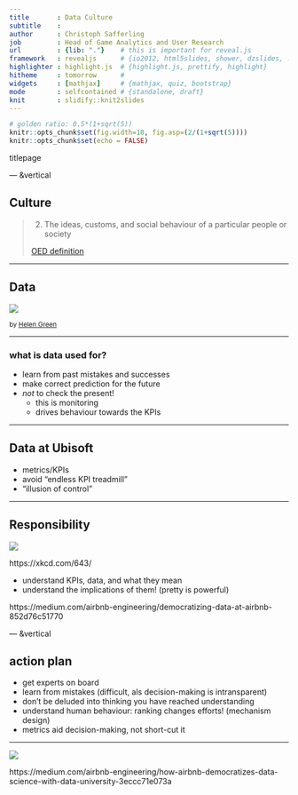```yaml
---
title       : Data Culture
subtitle    : 
author      : Christoph Safferling
job         : Head of Game Analytics and User Research
url         : {lib: "."}    # this is important for reveal.js
framework   : revealjs      # {io2012, html5slides, shower, dzslides, ...}
highlighter : highlight.js  # {highlight.js, prettify, highlight}
hitheme     : tomorrow      # 
widgets     : [mathjax]     # {mathjax, quiz, bootstrap}
mode        : selfcontained # {standalone, draft}
knit        : slidify::knit2slides
---
```


```r
# golden ratio: 0.5*(1+sqrt(5))
knitr::opts_chunk$set(fig.width=10, fig.asp=(2/(1+sqrt(5))))
knitr::opts_chunk$set(echo = FALSE)
```

titlepage

--- &vertical

## Culture

> (2) The ideas, customs, and social behaviour of a particular people or society  
>   
> [OED definition](https://en.oxforddictionaries.com/definition/culture)

***

## Data

![](./assets/img/different-faces-of-david-bowie.gif)

<small>by [Helen Green](http://dollychops.tumblr.com/image/107517113745)</small>

***

### what is data used for?

- learn from past mistakes and successes
- make correct prediction for the future
- *not* to check the present!
    - this is monitoring
    - drives behaviour towards the KPIs


---

## Data at Ubisoft

- metrics/KPIs 
- avoid "endless KPI treadmill"
- "illusion of control"


---

## Responsibility

![](./assets/img/ohm.png)

https://xkcd.com/643/

- understand KPIs, data, and what they mean
- understand the implications of them! 
    (pretty is powerful)

https://medium.com/airbnb-engineering/democratizing-data-at-airbnb-852d76c51770


--- &vertical

## action plan 

- get experts on board
- learn from mistakes (difficult, als decision-making is intransparent)
- don't be deluded into thinking you have reached understanding
- understand human behaviour: ranking changes efforts! (mechanism design)
- metrics aid decision-making, not short-cut it

***

![](./assets/img/clueless-dog.png)

https://medium.com/airbnb-engineering/how-airbnb-democratizes-data-science-with-data-university-3eccc71e073a







